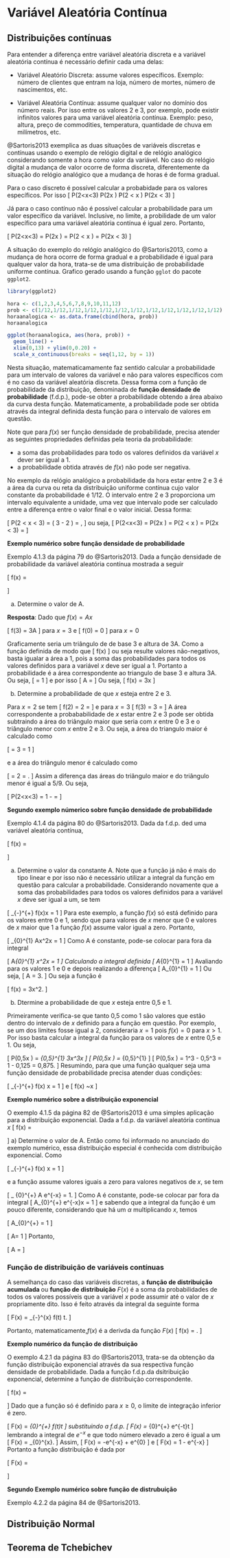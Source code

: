 # Variável Aleatória Contínua

## Distribuições contínuas

Para entender a diferença entre variável aleatória discreta e a variável aleatória contínua  é necessário definir cada uma delas:

- Variável Aleatório Discreta: assume valores específicos. Exemplo: número de clientes que entram na loja, número de mortes, número de nascimentos, etc.

- Variável Aleatória Contínua: assume qualquer valor no domínio dos número reais. Por isso entre os valores 2 e 3, por exemplo, pode existir infinitos valores para uma variável aleatória contínua. Exemplo: peso, altura, preço de commodities, temperatura, quantidade de chuva em milímetros, etc. 

@Sartoris2013 exemplica as duas situações de variáveis discretas e contínuas usando o exemplo de relógio digital e de relógio analógico considerando somente a hora como valor da variável. No caso do relógio digital a mudança de valor ocorre de forma discreta, diferentemente da situação do relógio analógico que a mudança de horas é de forma gradual.

Para o caso discreto é possível calcular a probabidade para os valores específicos. Por isso 
\[
P(2<x<3) \neq P(2\leq x \leq 3) \neq P(2 < x \leq 3) \neq P(2\leq x < 3)
\]

Já para o caso contínuo não é possível calcular a probabilidade para um valor específico da variável. Inclusive, no limite, a probilidade de um valor específico para uma variável aleatória contínua é igual zero. Portanto,

\[
P(2<x<3) = P(2\leq x \leq 3) = P(2 < x \leq 3) = P(2\leq x < 3)
\]

A situação do exemplo do relógio analógico do @Sartoris2013, como a mudança de hora ocorre de forma gradual e a probabilidade é igual para qualquer valor da hora, trata-se de uma distribuição de probabilidade uniforme contínua. Grafico gerado usando a função `gglot` do pacote  `ggplot2`.

```r
library(ggplot2)

hora <- c(1,2,3,4,5,6,7,8,9,10,11,12)
prob <- c(1/12,1/12,1/12,1/12,1/12,1/12,1/12,1/12,1/12,1/12,1/12,1/12)
horaanalogica <- as.data.frame(cbind(hora, prob))
horaanalogica

ggplot(horaanalogica, aes(hora, prob)) +
  geom_line() +
  xlim(0,13) + ylim(0,0.20) +
  scale_x_continuous(breaks = seq(1,12, by = 1))
```


Nesta situação, matematicamamente faz sentido calcular a probabilidade para um intervalo de valores da variável e não para valores específicos com é no caso da variável aleatória discreta. Dessa forma com a função de probabilidade da distribuição, denominada de **função densidade de probabilidade** (f.d.p.), pode-se obter a probabilidade obtendo a área abaixo da curva desta função. Matematicamente, a probabilidade pode ser obtida através da integral definida desta função para o intervalo de valores em questão.

Note que para $f(x)$ ser função densidade de probabilidade, precisa atender as seguintes propriedades definidas pela teoria da probabilidade:

- a soma das probabilidades para todo os valores definidos da variável $x$ dever ser igual a 1.
- a probabilidade obtida através de $f(x)$ não pode ser negativa. 

No exemplo da relógio analógico a probabilidade da hora estar entre 2 e 3 é a área da curva ou reta da distribuição uniforme contínua cujo valor constante da probabilidade é $1/12$. O intervalo entre 2 e 3 proporciona um intervalo equivalente a unidade, uma vez que intervalo pode ser calculado entre a diferença entre o valor final e o valor inicial. Dessa forma:

\[
P(2 < x < 3) = \dfrac{1}{12} \times \left( 3 - 2 \right) = \dfrac{1}{12},
\]
ou seja,
\[
P(2<x<3) = P(2\leq x \leq 3) = P(2 < x \leq 3) = P(2\leq x < 3) = \dfrac{1}{12}
\]

**Exemplo numérico sobre função densidade de probabilidade**

Exemplo 4.1.3 da página 79 do @Sartoris2013. Dada a função densidade de probabilidade da variável aleatória contínua mostrada a seguir 

\[
  f(x) = 
    \begin{cases}
      Ax~~0\leq x \leq 3\\
      0,~~X<0~\text{ou}~x>3\\
    \end{cases}
\]

a) Determine o valor de A.

**Resposta**: Dado que $f(x) = Ax$

\[
  f(3) = 3A
\]
para $x = 3$ e 
\[
  f(0)  = 0
\]
para $x=0$

Graficamente seria um triângulo de de base 3 e altura de 3A. Como a função definida de modo que
\[
  f(x) \geq 0
\]
ou seja resulte valores não-negativos, basta igualar a área a 1, pois a soma das probabilidades para todos os valores definidos para a variável $x$ deve ser igual a 1. Portanto a probabilidade é a área correspondente ao triangulo de base 3 e altura 3A. Ou seja,
\[
  \dfrac{3A \times 3}{2} = 1
\]
e 
por isso
\[
  A = \dfrac{2}{9}
\]
Ou seja, 
\[
  f(x) = 3x
\]

b) Determine a probabilidade de que $x$ esteja entre 2 e 3.

Para $x=2$ se tem
\[
  f(2) = 2\times \dfrac{2}{9} = \dfrac{4}{9}
\]
e para $x=3$
\[
f(3) = 3 \times \dfrac{2}{9} = \dfrac{2}{3}
\]
A área correspondente a probababilidade de $x$ estar entre 2 e 3 pode ser obtida subtraindo a área do triângulo maior que seria com $x$ entre 0 e 3 e o triângulo menor com $x$ entre 2 e 3. Ou seja, a área do triangulo maior é calculado como

\[
  \text{triângulo menor} = 3\times \dfrac{2}{3} \times \dfrac{1}{2} = 1
\]

e a área do triângulo menor é calculado como

\[
  \text{triângulo menor} = 2\times \dfrac{4}{9} \times \dfrac{1}{2} = \dfrac{4}{9}.
\]
Assim a diferença das áreas do triângulo maior e do triângulo menor é igual a $5/9$. Ou seja,

\[
  P(2<x<3) = 1 - \dfrac{4}{9} = \dfrac{5}{9}
\]

**Segundo exemplo númerico sobre função densidade de probabilidade**

Exemplo 4.1.4 da página 80 do @Sartoris2013. Dada da f.d.p. ded uma variável aleatória contínua,

\[
  f(x) = 
    \begin{cases}
      Ax^2~~0\leq x \leq 1\\
      0,~~X<0~\text{ou}~x>1\\
    \end{cases}
  \]

a) Determine o valor da constante A.
Note que a função já não é mais do tipo linear e por isso não é necessário utilizar a integral da função em questão para calcular a probabilidade. Considerando novamente que a soma das probabilidades para todos os valores definidos para a variável $x$ deve ser igual a um, se tem

\[
\int_{-\infty}^{+\infty} f(x)\text{d}x = 1
\]
Para este exemplo, a função $f(x)$ só está definido para os valores entre 0 e 1, sendo que para valores de $x$ menor que 0 e valores de $x$ maior que 1 a função $f(x)$ assume valor igual a zero. Portanto,

\[
\int_{0}^{1} Ax^2\text{d}x = 1
\]
Como A é constante, pode-se colocar para fora da integral

\[
  A\int_{0}^{1} x^2\text{d}x = 1
\]
Calculando a integral definida
\[
  A\left[ \dfrac{x^3}{3} \right]_{0}^{1} = 1
\]
Avaliando para os valores 1 e 0 e depois realizando a diferença
\[
  A\left[ \dfrac{1}{3} - \dfrac{0}{3} \right]_{0}^{1} = 1
\]
Ou seja,
\[
  A = 3.
\]
Ou seja a função é

\[
  f(x) = 3x^2.
\]

b) Dtermine a probabilidade de que $x$ esteja entre 0,5 e 1. 

Primeiramente verifica-se que tanto 0,5 como 1 são valores que estão dentro do intervalo de $x$ definido para a função em questão. Por exemplo, se um dos limites fosse igual a 2, consideraria $x=1$ pois $f(x)=0$ para $x>1$. Por isso basta calcular a integral da função para os valores de $x$ entre 0,5 e 1. Ou seja,

\[
  P(0,5\leq x \leq 1) = \int_{0,5}^{1} 3x^3\text{d}x 
\]
\[
  P(0,5\leq x \leq 1) = \left[ \frac{3x^3}{3}  \right]_{0,5}^{1}
\]
\[
  P(0,5\leq x \leq 1) = 1^3 - 0,5^3 = 1 - 0,125 = 0,875.
\]
Resumindo, para que uma função qualquer seja uma função densidade de probabilidade precisa atender duas condições:

\[
  \int_{-\infty}^{+\infty} f(x) \text{d}x = 1
\]
e 
\[
  f(x) \geq 0~~\text{para todos os valores de}~x
\]

**Exemplo numérico sobre a distribuição exponencial**

O exemplo 4.1.5 da página 82 de @Sartoris2013 é uma simples aplicação para a distribuição exponencial. Dada a f.d.p. da varíável aleatória contínua $x$
\[
  f(x) =
    \begin{cases}
      Ae^{-\alpha x},~~\text{para }~x\geq 0 \\
      0,~~\text{para }~~x<0
    \end{cases}
\]
a) Determine o valor de A.
Então como foi informado no anunciado do exemplo numérico, essa distribuição especial é conhecida com distribuição exponencial. Como

\[
  \int_{-\infty}^{+\infty} f(x) \text{d}x = 1
\]

e a função assume valores iguais a zero para valores negativos de $x$, se tem

\[
  \int_ {0}^{+\infty} A e^{-\alpha x} = 1.
\]
Como A é constante, pode-se colocar par fora da integral
\[
  A\int_{0}^{+\infty} e^{-\alpha x}\text{d}x = 1
\]
e sabendo que a integral da função é um pouco diferente, considerando que há um $\alpha$ multiplicando $x$, temos

\[
  A\left[ \dfrac{e^{-\alpha x}}{-\alpha} \right]_{0}^{+\infty} = 1
\]

\[
  A\left[0  - \left(-\dfrac{1}{\alpha}\right)\right] = 1
\]
Portanto,

\[
A = \alpha
\]

### Função de distribuição de variáveis contínuas

A semelhança do caso das variáveis discretas, a **função de distribuição acumulada ** ou **função de distribuição** $F(x)$ é a soma da probabilidades de todos os valores possíveis que a variável $x$ pode assumir até o valor de $x$ propriamente dito. Isso é feito através da integral da seguinte forma

\[
  F(x) = \int_{-\infty}^{x} f(t) \text{d}t.
\]

Portanto, matematicamente,$f(x)$ é a derivda da função $F(x)$
\[
  f(x) = \dfrac{\text{d}F(x)}{\text{d}x}.
\]

**Exemplo numérico da função de distribuição**

O exemplo 4.2.1 da página 83 do @Sartoris2013, trata-se da obtenção da função distribuição exponencial através da sua respectiva função densidade de probabilidade. Dada a função f.d.p.da dsitribuição exponencial, determine a função de distribuição correspondente.

\[
  f(x) = 
  \begin{cases}
    e^{-x},~~\text{para }~ x \geq 0\\
    0,~~\text{para } x< 0
  \end{cases}
\]
Dado que a função só é definido para $x\geq 0$, o limite de integração inferior é zero.

\[
  F(x) = \int_{0}^{+\infty} f(t)\text{d}t
\]
substituindo a f.d.p.
\[
  F(x) = \int_{0}^{+\infty} e^{-t}\text{d}t
\]
lembrando a integral de $e^{-x}$ e que todo número elevado a zero é igual a um
\[
F(x) = \left[ -e^{-t}  \right]_{0}^{x}.
\]
Assim,
\[
F(x) = -e^{-x} + e^{0}
\]
e
\[
F(x) = 1 - e^{-x}
\]
Portanto a função distribuição é dada por

\[
  F(x) =
  \begin{cases}
    1 - e^{-x},~~\text{para } x\geq 0 \\
    0,~~\text{para } x\leq 0
  \end{cases}
\]

**Segundo Exemplo numérico sobre função de distrubuição**

Exemplo 4.2.2 da página 84 de @Sartoris2013. 

## Distribuição Normal

## Teorema de Tchebichev

